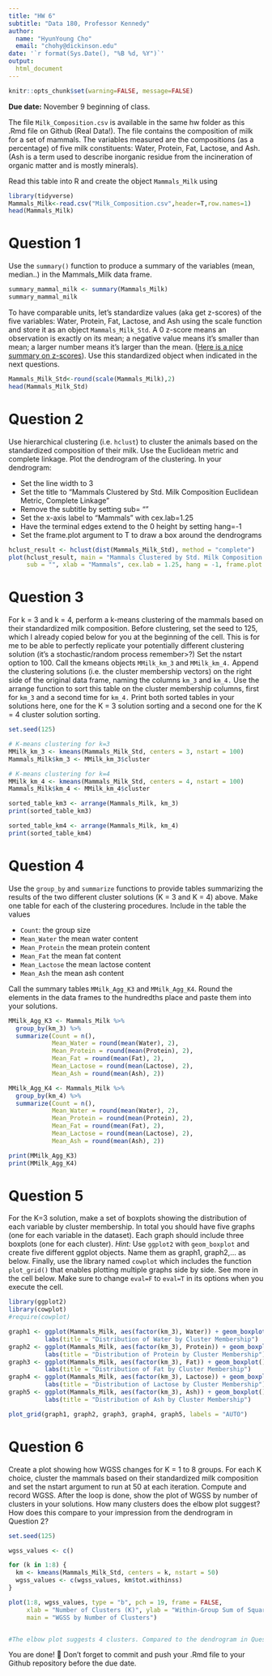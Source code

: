 ```yaml
---
title: "HW 6"
subtitle: "Data 180, Professor Kennedy"
author: 
  name: "HyunYoung Cho"
  email: "chohy@dickinson.edu"
date: '`r format(Sys.Date(), "%B %d, %Y")`'
output: 
  html_document
---
```


```r
knitr::opts_chunk$set(warning=FALSE, message=FALSE)
```

**Due date:** November 9 beginning of class.


The file `Milk_Composition.csv` is available in the same hw folder as this .Rmd file on Github (Real Data!). The file contains the composition of milk for a set of mammals. The variables measured are the compositions (as a percentage) of five milk constituents: Water, Protein, Fat, Lactose, and Ash. (Ash is a term used to describe inorganic residue from the incineration of organic matter and is mostly minerals).

Read this table into R and create the object `Mammals_Milk` using

```r
library(tidyverse)
Mammals_Milk<-read.csv("Milk_Composition.csv",header=T,row.names=1)
head(Mammals_Milk)
```

# Question 1
Use the `summary()` function to produce a summary of the variables (mean, median..) in the Mammals_Milk data frame.

```r
summary_mammal_milk <- summary(Mammals_Milk)
summary_mammal_milk
```

To have comparable units, let's standardize values (aka get z-scores) of the five variables: Water, Protein, Fat, Lactose, and Ash using the scale function and store it as an object `Mammals_Milk_Std`. A 0 z-score means an observation is exactly on its mean; a negative value means it's smaller than mean; a larger number means it's larger than the mean. ([Here is a nice summary on z-scores](https://www.simplypsychology.org/z-score.html)). Use this standardized object when indicated in the next questions. 

```r
Mammals_Milk_Std<-round(scale(Mammals_Milk),2)
head(Mammals_Milk_Std)
```
# Question 2
Use hierarchical clustering (i.e. `hclust`) to cluster the animals based on the standardized composition of their milk. Use the Euclidean metric and complete linkage. Plot the dendrogram of the clustering. In your dendrogram: 

*	Set the line width to 3
*	Set the title to “Mammals Clustered by Std. Milk Composition \n Euclidean Metric, Complete Linkage”
*	Remove the subtitle by setting sub= ""
*	Set the x-axis label to “Mammals” with cex.lab=1.25
*	Have the terminal edges extend to the 0 height by setting hang=-1
*	Set the frame.plot argument to T to draw a box around the dendrograms

```r
hclust_result <- hclust(dist(Mammals_Milk_Std), method = "complete")
plot(hclust_result, main = "Mammals Clustered by Std. Milk Composition \n Euclidean Metric, Complete Linkage",
     sub = "", xlab = "Mammals", cex.lab = 1.25, hang = -1, frame.plot = TRUE, labels = rownames(Mammals_Milk_Std), lwd = 3)
```

# Question 3
For k = 3 and k = 4, perform a k-means clustering of the mammals based on their standardized milk composition. Before clustering, set the seed to 125, which I already copied below for you at the beginning of the cell. This is for me to be able to perfectly replicate your potentially different clustering solution (it's a stochastic/random process remember>?) Set the nstart option to 100. Call the kmeans objects `MMilk_km_3` and `MMilk_km_4.` Append the clustering solutions (i.e. the cluster membership vectors) on the right side of the original data frame, naming the columns `km_3` and `km_4.` Use the arrange function to sort this table on the cluster membership columns, first for `km_3` and a second time for `km_4.` Print both sorted tables in your solutions here, one for the K = 3 solution sorting and a second one for the K = 4 cluster solution sorting.

```r
set.seed(125)

# K-means clustering for k=3
MMilk_km_3 <- kmeans(Mammals_Milk_Std, centers = 3, nstart = 100)
Mammals_Milk$km_3 <- MMilk_km_3$cluster

# K-means clustering for k=4
MMilk_km_4 <- kmeans(Mammals_Milk_Std, centers = 4, nstart = 100)
Mammals_Milk$km_4 <- MMilk_km_4$cluster

sorted_table_km3 <- arrange(Mammals_Milk, km_3)
print(sorted_table_km3)

sorted_table_km4 <- arrange(Mammals_Milk, km_4)
print(sorted_table_km4)
```

# Question 4
Use the `group_by` and `summarize` functions to provide tables summarizing the results of the two different cluster solutions (K = 3 and K = 4) above. Make one table for each of the clustering procedures. Include in the table the values

*	`Count`: the group size
*	`Mean_Water` the mean water content
*	`Mean_Protein` the mean protein content
*	`Mean_Fat` the mean fat content
*	`Mean_Lactose` the mean lactose content
*	`Mean_Ash` the mean ash content

Call the summary tables `MMilk_Agg_K3` and `MMilk_Agg_K4`. Round the elements in the data frames to the hundredths place and paste them into your solutions.

```r
MMilk_Agg_K3 <- Mammals_Milk %>%
  group_by(km_3) %>%
  summarize(Count = n(),
            Mean_Water = round(mean(Water), 2),
            Mean_Protein = round(mean(Protein), 2),
            Mean_Fat = round(mean(Fat), 2),
            Mean_Lactose = round(mean(Lactose), 2),
            Mean_Ash = round(mean(Ash), 2))

MMilk_Agg_K4 <- Mammals_Milk %>%
  group_by(km_4) %>%
  summarize(Count = n(),
            Mean_Water = round(mean(Water), 2),
            Mean_Protein = round(mean(Protein), 2),
            Mean_Fat = round(mean(Fat), 2),
            Mean_Lactose = round(mean(Lactose), 2),
            Mean_Ash = round(mean(Ash), 2))

print(MMilk_Agg_K3)
print(MMilk_Agg_K4)
```
# Question 5
For the K=3 solution, make a set of boxplots showing the distribution of each variable by cluster membership. In total you should have five graphs (one for each variable in the dataset). Each graph should include three boxplots (one for each cluster). *Hint:* Use `ggplot2` with `geom_boxplot` and create five different ggplot objects. Name them as graph1, graph2,... as below. Finally, use the library named `cowplot` which includes the function `plot_grid()` that enables plotting multiple graphs side by side. See more in the cell below. Make sure to change `eval=F` to `eval=T` in its options when you execute the cell.

```r
library(ggplot2)
library(cowplot)
#require(cowplot)

graph1 <- ggplot(Mammals_Milk, aes(factor(km_3), Water)) + geom_boxplot() + 
          labs(title = "Distribution of Water by Cluster Membership")
graph2 <- ggplot(Mammals_Milk, aes(factor(km_3), Protein)) + geom_boxplot() + 
          labs(title = "Distribution of Protein by Cluster Membership")
graph3 <- ggplot(Mammals_Milk, aes(factor(km_3), Fat)) + geom_boxplot() + 
          labs(title = "Distribution of Fat by Cluster Membership")
graph4 <- ggplot(Mammals_Milk, aes(factor(km_3), Lactose)) + geom_boxplot() + 
          labs(title = "Distribution of Lactose by Cluster Membership")
graph5 <- ggplot(Mammals_Milk, aes(factor(km_3), Ash)) + geom_boxplot() + 
          labs(title = "Distribution of Ash by Cluster Membership")

plot_grid(graph1, graph2, graph3, graph4, graph5, labels = "AUTO")
```

# Question 6
Create a plot showing how WGSS changes for K = 1 to 8 groups. For each K choice, cluster the mammals based on their standardized milk composition and set the nstart argument to run at 50 at each iteration. Compute and record WGSS. After the loop is done, show the plot of WGSS by number of clusters in your solutions. How many clusters does the elbow plot suggest? How does this compare to your impression from the dendrogram in Question 2?

```r
set.seed(125)

wgss_values <- c()

for (k in 1:8) {
  km <- kmeans(Mammals_Milk_Std, centers = k, nstart = 50)
  wgss_values <- c(wgss_values, km$tot.withinss)
}

plot(1:8, wgss_values, type = "b", pch = 19, frame = FALSE, 
     xlab = "Number of Clusters (K)", ylab = "Within-Group Sum of Squares (WGSS)",
     main = "WGSS by Number of Clusters")


#The elbow plot suggests 4 clusters. Compared to the dendrogram in Question 2, the elbow plot can give an indication of the optimal number of clusters. When the elbow method suggests a specific number of clusters that align with the number of clusters observed or shown in the dendrogram, it reinforces the optimal choice. Also, dendrogram in question 2, there is an option for larger group to be classified into sub-group by moving the horizontal line. On the other hand for the elbow plot, it shows the optimal number of clusters which matches with the number of clusters observed in the dendrogram. 

```


You are done! 🏁 Don't forget to commit and push your .Rmd file to your Github repository before the due date.


